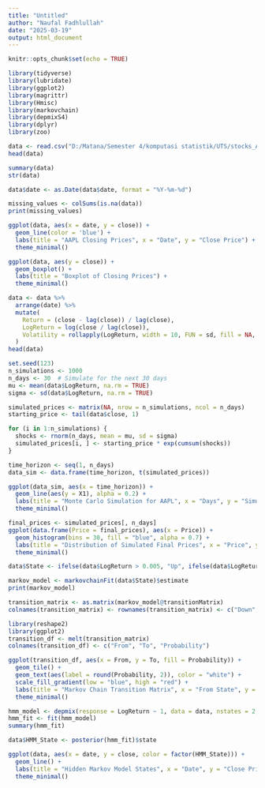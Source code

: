 ---
title: "Untitled"
author: "Naufal Fadhlullah"
date: "2025-03-19"
output: html_document
---

```{r setup, include=FALSE}
knitr::opts_chunk$set(echo = TRUE)
```

```{r}
library(tidyverse)
library(lubridate)
library(ggplot2)
library(magrittr)
library(Hmisc)
library(markovchain)
library(depmixS4)
library(dplyr)
library(zoo)
```


```{r}
data <- read.csv("D:/Matana/Semester 4/komputasi statistik/UTS/stocks_AAPL.csv")
head(data)
```

```{r}
summary(data)
str(data)
```

```{r}
data$date <- as.Date(data$date, format = "%Y-%m-%d")
```

```{r}
missing_values <- colSums(is.na(data))
print(missing_values)
```

```{r}
ggplot(data, aes(x = date, y = close)) + 
  geom_line(color = 'blue') + 
  labs(title = "AAPL Closing Prices", x = "Date", y = "Close Price") + 
  theme_minimal()
```

```{r}
ggplot(data, aes(y = close)) + 
  geom_boxplot() + 
  labs(title = "Boxplot of Closing Prices") + 
  theme_minimal()
```

```{r}
data <- data %>% 
  arrange(date) %>% 
  mutate(
    Return = (close - lag(close)) / lag(close),
    LogReturn = log(close / lag(close)),
    Volatility = rollapply(LogReturn, width = 10, FUN = sd, fill = NA, align = "right")
  )
head(data)
```
```{r}
set.seed(123)
n_simulations <- 1000
n_days <- 30  # Simulate for the next 30 days
mu <- mean(data$LogReturn, na.rm = TRUE)
sigma <- sd(data$LogReturn, na.rm = TRUE)

simulated_prices <- matrix(NA, nrow = n_simulations, ncol = n_days)
starting_price <- tail(data$close, 1)

for (i in 1:n_simulations) {
  shocks <- rnorm(n_days, mean = mu, sd = sigma)
  simulated_prices[i, ] <- starting_price * exp(cumsum(shocks))
}
```

```{r}
time_horizon <- seq(1, n_days)
data_sim <- data.frame(time_horizon, t(simulated_prices))

ggplot(data_sim, aes(x = time_horizon)) +
  geom_line(aes(y = X1), alpha = 0.2) +
  labs(title = "Monte Carlo Simulation for AAPL", x = "Days", y = "Simulated Price") +
  theme_minimal()

```
```{r}
final_prices <- simulated_prices[, n_days]
ggplot(data.frame(Price = final_prices), aes(x = Price)) +
  geom_histogram(bins = 30, fill = "blue", alpha = 0.7) +
  labs(title = "Distribution of Simulated Final Prices", x = "Price", y = "Frequency") +
  theme_minimal()
```
```{r}
data$State <- ifelse(data$LogReturn > 0.005, "Up", ifelse(data$LogReturn < -0.005, "Down", "Stable"))

markov_model <- markovchainFit(data$State)$estimate
print(markov_model)
```

```{r}
transition_matrix <- as.matrix(markov_model@transitionMatrix)
colnames(transition_matrix) <- rownames(transition_matrix) <- c("Down", "Stable", "Up")

library(reshape2)
library(ggplot2)
transition_df <- melt(transition_matrix)
colnames(transition_df) <- c("From", "To", "Probability")

ggplot(transition_df, aes(x = From, y = To, fill = Probability)) +
  geom_tile() +
  geom_text(aes(label = round(Probability, 2)), color = "white") +
  scale_fill_gradient(low = "blue", high = "red") +
  labs(title = "Markov Chain Transition Matrix", x = "From State", y = "To State") +
  theme_minimal()

```

```{r}
hmm_model <- depmix(response = LogReturn ~ 1, data = data, nstates = 2, family = gaussian())
hmm_fit <- fit(hmm_model)
summary(hmm_fit)
```
```{r}
data$HMM_State <- posterior(hmm_fit)$state

ggplot(data, aes(x = date, y = close, color = factor(HMM_State))) +
  geom_line() +
  labs(title = "Hidden Markov Model States", x = "Date", y = "Close Price", color = "State") +
  theme_minimal()
```

